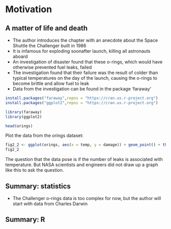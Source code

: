 # Motivation 

## A matter of life and death 
- The author introduces the chapter with an anecdote about the Space Shuttle the Challenger built in 1986 
- It is infamous for exploding soonafter launch, killing all astronauts aboard 
- An investigation of disaster found that these o-rings, which would have otherwise prevented fuel leaks, failed 
- The investigation found that their failure was the result of colder than typical temperatures on the day of the launch, causing the o-rings to become brittle and allow fuel to leak
- Data from the investigation can be found in the package 'faraway' 

```r
install.packages("faraway",repos = "https://cran.us.r-project.org")
install.packages("ggplot2",repos = "https://cran.us.r-project.org")

```


```r
library(faraway)
library(ggplot2)

head(orings)
```

Plot the data from the orings dataset: 
```r
fig2_2 <- ggplot(orings, aes(x = temp, y = damage)) + geom_point() + theme_bw()
fig2_2
```

The question that the data pose is if the number of leaks is associated with temperature. But NASA scientists and engineers did not draw up a graph like this to ask the question. 

## Summary: statistics 
- The Challenger o-rings data is too complex for now, but the author will start with data from Charles Darwin 

## Summary: R 
